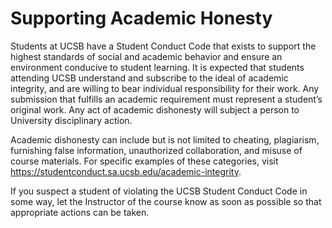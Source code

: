 # Supporting Academic Honesty

Students at UCSB have a Student Conduct Code that exists to support the highest standards of social and academic behavior and ensure an environment conducive to student learning. It is expected that students attending UCSB understand and subscribe to the ideal of academic integrity, and are willing to bear individual responsibility for their work. Any submission that fulfills an academic requirement must represent a student's original work. Any act of academic dishonesty will subject a person to University disciplinary action.

Academic dishonesty can include but is not limited to cheating, plagiarism, furnishing false information, unauthorized collaboration, and misuse of course materials. For specific examples of these categories, visit <a href="https://studentconduct.sa.ucsb.edu/academic-integrity" target="_blank">https://studentconduct.sa.ucsb.edu/academic-integrity</a>.

If you suspect a student of violating the UCSB Student Conduct Code in some way, let the Instructor of the course know as soon as possible so that appropriate actions can be taken. 
